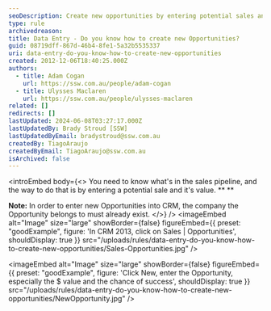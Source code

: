```yaml
---
seoDescription: Create new opportunities by entering potential sales and their values into CRM, ensuring the company exists beforehand.
type: rule
archivedreason:
title: Data Entry - Do you know how to create new Opportunities?
guid: 08719dff-867d-46b4-8fe1-5a32b5535337
uri: data-entry-do-you-know-how-to-create-new-opportunities
created: 2012-12-06T18:40:25.000Z
authors:
  - title: Adam Cogan
    url: https://ssw.com.au/people/adam-cogan
  - title: Ulysses Maclaren
    url: https://ssw.com.au/people/ulysses-maclaren
related: []
redirects: []
lastUpdated: 2024-06-08T03:27:17.000Z
lastUpdatedBy: Brady Stroud [SSW]
lastUpdatedByEmail: bradystroud@ssw.com.au
createdBy: TiagoAraujo
createdByEmail: TiagoAraujo@ssw.com.au
isArchived: false
---
```


<introEmbed
  body={<>
You need to know what's in the sales pipeline, and the way to do that is by entering a potential sale and it's value.
\*\*
\*\*

**Note:** In order to enter new Opportunities into CRM, the company the Opportunity belongs to must already exist.
  </>}
/>
<imageEmbed
  alt="Image"
  size="large"
  showBorder={false}
  figureEmbed={{
    preset: "goodExample",
    figure: 'In CRM 2013, click on Sales | Opportunities',
    shouldDisplay: true
  }}
  src="/uploads/rules/data-entry-do-you-know-how-to-create-new-opportunities/Sales-Opportunities.jpg"
/>

<imageEmbed
  alt="Image"
  size="large"
  showBorder={false}
  figureEmbed={{
    preset: "goodExample",
    figure: 'Click New, enter the Opportunity, especially the $ value and the chance of success',
    shouldDisplay: true
  }}
  src="/uploads/rules/data-entry-do-you-know-how-to-create-new-opportunities/NewOpportunity.jpg"
/>
